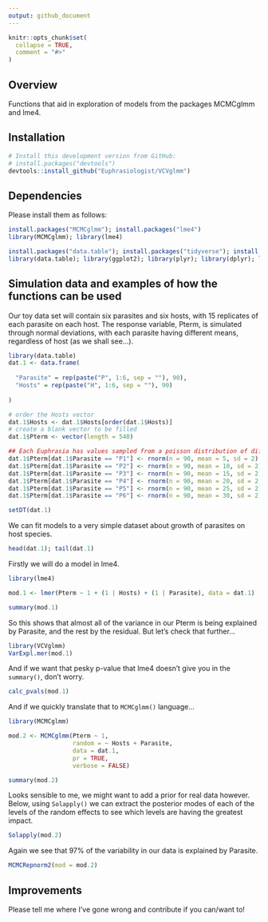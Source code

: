 ```yaml
---
output: github_document
---
```


```r
knitr::opts_chunk$set(
  collapse = TRUE,
  comment = "#>"
)
```

## Overview

Functions that aid in exploration of models from the packages MCMCglmm and lme4.

## Installation

```r
# Install this development version from GitHub:
# install.packages("devtools")
devtools::install_github("Euphrasiologist/VCVglmm")
```

## Dependencies

Please install them as follows:

```r
install.packages("MCMCglmm"); install.packages("lme4")
library(MCMCglmm); library(lme4)

install.packages("data.table"); install.packages("tidyverse"); install.packages("ape"); install.packages("coda"); install.packages("lattice")
library(data.table); library(ggplot2); library(plyr); library(dplyr); library(reshape2); library(ape); library("coda"); library("lattice")
```

## Simulation data and examples of how the functions can be used

Our toy data set will contain six parasites and six hosts, with 15 replicates of each parasite on each host. The response variable, Pterm, is simulated through normal deviations, with each parasite having different means, regardless of host (as we shall see...).

```r
library(data.table)
dat.1 <- data.frame(
  
  "Parasite" = rep(paste("P", 1:6, sep = ""), 90),
  "Hosts" = rep(paste("H", 1:6, sep = ""), 90)
  
)

# order the Hosts vector
dat.1$Hosts <- dat.1$Hosts[order(dat.1$Hosts)]
# create a blank vector to be filled
dat.1$Pterm <- vector(length = 540)

## Each Euphrasia has values sampled from a poisson distribution of different means
dat.1$Pterm[dat.1$Parasite == "P1"] <- rnorm(n = 90, mean = 5, sd = 2)
dat.1$Pterm[dat.1$Parasite == "P2"] <- rnorm(n = 90, mean = 10, sd = 2)
dat.1$Pterm[dat.1$Parasite == "P3"] <- rnorm(n = 90, mean = 15, sd = 2)
dat.1$Pterm[dat.1$Parasite == "P4"] <- rnorm(n = 90, mean = 20, sd = 2)
dat.1$Pterm[dat.1$Parasite == "P5"] <- rnorm(n = 90, mean = 25, sd = 2)
dat.1$Pterm[dat.1$Parasite == "P6"] <- rnorm(n = 90, mean = 30, sd = 2)

setDT(dat.1)

```

We can fit models to a very simple dataset about growth of parasites on host species.

```r
head(dat.1); tail(dat.1)
```

Firstly we will do a model in lme4. 

```r
library(lme4)

mod.1 <- lmer(Pterm ~ 1 + (1 | Hosts) + (1 | Parasite), data = dat.1)

summary(mod.1)
```

So this shows that almost all of the variance in our Pterm is being explained by Parasite, and the rest by the residual. But let's check that further...

```r
library(VCVglmm)
VarExpl.mer(mod.1)
```

And if we want that pesky p-value that lme4 doesn't give you in the `summary()`, don't worry.

```r
calc_pvals(mod.1)
```

And if we quickly translate that to `MCMCglmm()` language...

```r
library(MCMCglmm)

mod.2 <- MCMCglmm(Pterm ~ 1, 
                  random = ~ Hosts + Parasite,
                  data = dat.1,
                  pr = TRUE,
                  verbose = FALSE)

summary(mod.2)
```

Looks sensible to me, we might want to add a prior for real data however. Below, using `Solapply()` we can extract the posterior modes of each of the levels of the random effects to see which levels are having the greatest impact.

```r
Solapply(mod.2)
```

Again we see that 97% of the variability in our data is explained by Parasite.

```r
MCMCRepnorm2(mod = mod.2)
```

## Improvements

Please tell me where I've gone wrong and contribute if you can/want to!
